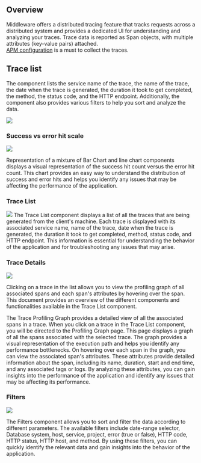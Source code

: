 Overview
--------
Middleware offers a distributed tracing feature that tracks requests across a distributed system and provides a dedicated UI for understanding and analyzing your traces. Trace data is reported as Span objects, with multiple attributes (key-value pairs) attached.\
[APM configuration](https://app.middleware.io/installation) is a must to collect the traces.

Trace list
----------
The component lists the service name of the trace, the name of the trace, the date when the trace is generated, the duration it took to get completed, the method, the status code, and the HTTP endpoint. Additionally, the component also provides various filters to help you sort and analyze the data.

<img src="/images/apm/t1.png" />

### Success vs error hit scale
<img src="/images/apm/t2.png" />

Representation of a mixture of Bar Chart and line chart components displays a visual representation of the success hit count versus the error hit count. This chart provides an easy way to understand the distribution of success and error hits and helps you identify any issues that may be affecting the performance of the application.

### Trace List
<img src="/images/apm/t3.png" />
The Trace List component displays a list of all the traces that are being generated from the client's machine. Each trace is displayed with its associated service name, name of the trace, date when the trace is generated, the duration it took to get completed, method, status code, and HTTP endpoint. This information is essential for understanding the behavior of the application and for troubleshooting any issues that may arise.

### Trace Details
<img src="/images/apm/t4.png" />

Clicking on a trace in the list allows you to view the profiling graph of all associated spans and each span's attributes by hovering over the span. This document provides an overview of the different components and functionalities available in the Trace List component.

The Trace Profiling Graph provides a detailed view of all the associated spans in a trace. When you click on a trace in the Trace List component, you will be directed to the Profiling Graph page. This page displays a graph of all the spans associated with the selected trace. The graph provides a visual representation of the execution path and helps you identify any performance bottlenecks. On hovering over each span in the graph, you can view the associated span's attributes. These attributes provide detailed information about the span, including its name, duration, start and end time, and any associated tags or logs. By analyzing these attributes, you can gain insights into the performance of the application and identify any issues that may be affecting its performance.

### Filters
<img src="/images/apm/t5.png" />

The Filters component allows you to sort and filter the data according to different parameters. The available filters include date-range selector, Database system, host, service, project, error (true or false), HTTP code, HTTP status, HTTP host, and method. By using these filters, you can quickly identify the relevant data and gain insights into the behavior of the application.
